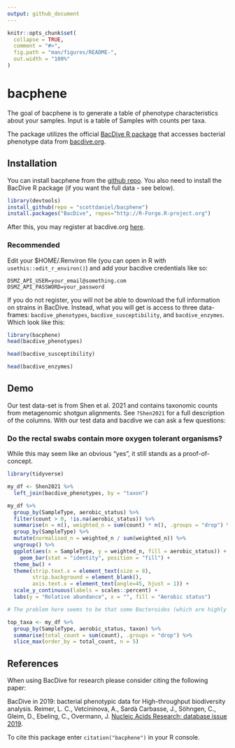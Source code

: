 ```yaml
---
output: github_document
---
```


<!-- README.md is generated from README.Rmd. Please edit that file -->

```r
knitr::opts_chunk$set(
  collapse = TRUE,
  comment = "#>",
  fig.path = "man/figures/README-",
  out.width = "100%"
)
```

# bacphene

<!-- badges: start -->
<!-- badges: end -->

The goal of bacphene is to generate a table of phenotype characteristics about your samples. Input is a table of Samples with counts per taxa. 

The package utilizes the official [BacDive R package] that accesses
bacterial phenotype data from [bacdive.org].

## Installation

You can install bacphene from the [github repo]. You also need to install the BacDive R package (if you want the full data - see below).

``` r
library(devtools)
install_github(repo = "scottdaniel/bacphene")
install.packages("BacDive", repos="http://R-Forge.R-project.org")
```

After this, you may register at bacdive.org [here](https://api.bacdive.dsmz.de/login).

### Recommended

Edit your $HOME/.Renviron file (you can open in R with `usethis::edit_r_environ()`) and add your bacdive credentials like so:
```
DSMZ_API_USER=your_email@something.com
DSMZ_API_PASSWORD=your_password
```

If you do not register, you will not be able to download the full information on strains in BacDive. Instead, what you will get is access to three data-frames: `bacdive_phenotypes`, `bacdive_susceptibility`, and `bacdive_enzymes`. Which look like this:

```r
library(bacphene)
head(bacdive_phenotypes)
```

```r
head(bacdive_susceptibility)
```

```r
head(bacdive_enzymes)
```

## Demo

Our test data-set is from Shen et al. 2021 and contains taxonomic counts from metagenomic shotgun alignments. See `?Shen2021` for a full description of the columns. With our test data and bacdive we can ask a few questions:

### Do the rectal swabs contain more oxygen tolerant organisms?

While this may seem like an obvious "yes", it still stands as a proof-of-concept.

```r

library(tidyverse)

my_df <- Shen2021 %>%
  left_join(bacdive_phenotypes, by = "taxon")

my_df %>%
  group_by(SampleType, aerobic_status) %>%
  filter(count > 0, !is.na(aerobic_status)) %>%
  summarise(n = n(), weighted_n = sum(count) * n(), .groups = "drop") %>%
  group_by(SampleType) %>%
  mutate(normalised_n = weighted_n / sum(weighted_n)) %>%
  ungroup() %>%
  ggplot(aes(x = SampleType, y = weighted_n, fill = aerobic_status)) +
    geom_bar(stat = "identity", position = "fill") +
  theme_bw() +
  theme(strip.text.x = element_text(size = 8),
        strip.background = element_blank(),
        axis.text.x = element_text(angle=45, hjust = 1)) +
  scale_y_continuous(labels = scales::percent) +
  labs(y = "Relative abundance", x = "", fill = "Aerobic status")

# The problem here seems to be that some Bacteroides (which are highly abundant) have NA's for aerobic status which is just WRONG see the TODO in download_from_bacdiv.Rmd

```

```r

top_taxa <- my_df %>%
  group_by(SampleType, aerobic_status, taxon) %>%
  summarise(total_count = sum(count), .groups = "drop") %>%
  slice_max(order_by = total_count, n = 5)

```

## References

When using BacDive for research please consider citing the following paper:

BacDive in 2019: bacterial phenotypic data for High-throughput biodiversity analysis.
Reimer, L. C., Vetcininova, A., Sardà Carbasse, J., Söhngen, C., Gleim, D., Ebeling, C., Overmann, J.
[Nucleic Acids Research; database issue 2019](https://academic.oup.com/nar/article/47/D1/D631/5106998).

To cite this package enter `citation("bacphene")` in your R console.

[BacDive R package]: https://r-forge.r-project.org/R/?group_id=1573
[bacdive.org]: https://bacdive.dsmz.de
[github repo]: https://github.com/scottdaniel/bacphene
